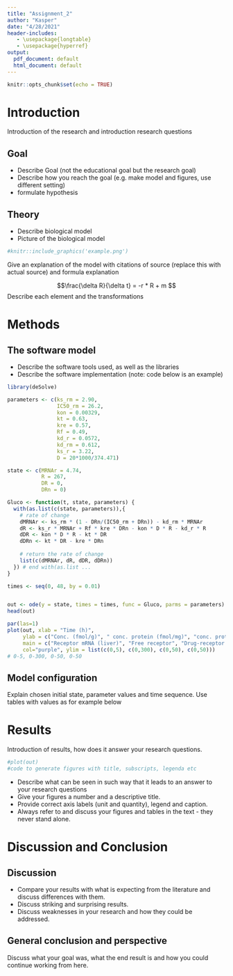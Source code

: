 ```yaml
---
title: "Assignment_2"
author: "Kasper"
date: "4/28/2021"
header-includes:
   - \usepackage{longtable}
   - \usepackage{hyperref}
output:
  pdf_document: default
  html_document: default
---
```


```r
knitr::opts_chunk$set(echo = TRUE)
```

# Introduction
Introduction of the research and introduction research questions

## Goal
  - Describe Goal (not the educational goal but the research goal)
  - Describe how you reach the goal (e.g. make model and figures, use different setting)
  - formulate hypothesis

## Theory

- Describe biological model
- Picture of the biological model

```r
#knitr::include_graphics('example.png')
```
Give an explanation of the model with citations of source \cite{Soertaert10} (replace this with actual source)
and formula explanation

$$\frac{\delta R}{\delta t} = -r * R + m $$
Describe each element and the transformations

# Methods

## The software model

- Describe the software tools used, as well as the libraries
- Describe the software implementation (note: code below is an example)
```r
library(deSolve)

parameters <- c(ks_rm = 2.90,
                IC50_rm = 26.2,
                kon = 0.00329,
                kt = 0.63,
                kre = 0.57,
                Rf = 0.49,
                kd_r = 0.0572,
                kd_rm = 0.612,
                ks_r = 3.22,
                D = 20*1000/374.471)

state <- c(MRNAr = 4.74,
           R = 267,
           DR = 0,
           DRn = 0)

Gluco <- function(t, state, parameters) {
  with(as.list(c(state, parameters)),{
    # rate of change
    dMRNAr <- ks_rm * (1 - DRn/(IC50_rm + DRn)) - kd_rm * MRNAr
    dR <- ks_r * MRNAr + Rf * kre * DRn - kon * D * R - kd_r * R
    dDR <- kon * D * R - kt * DR
    dDRn <- kt * DR - kre * DRn
    
    # return the rate of change
    list(c(dMRNAr, dR, dDR, dDRn))
  }) # end with(as.list ...
}

times <- seq(0, 48, by = 0.01)


out <- ode(y = state, times = times, func = Gluco, parms = parameters)
head(out)

par(las=1)
plot(out, xlab = "Time (h)", 
     ylab = c("Conc. (fmol/g)", " conc. protein (fmol/mg)", "conc. protein (fmol/mg)", "conc. protein (fmol/mg)"), 
     main = c("Receptor mRNA (liver)", "Free receptor", "Drug-receptor complex", "Activated receptor"),
     col="purple", ylim = list(c(0,5), c(0,300), c(0,50), c(0,50)))
# 0-5, 0-300, 0-50, 0-50
```

## Model configuration

Explain chosen initial state, parameter values and time sequence. Use tables with values as for example below
\begin{longtable}[l]{l|l|l}
\caption{Parameter Values} \\ \hline
\label{param_table}
$\textbf{Parameter}$             &$\textbf{Value}$& $\textbf{Unit}$              \\ \hline
\endhead
$a$       & 0.08  & $hour^{-1}$         \\ \hline
$b$       & 0.06  & $hour^{-1}$         \\ \hline
$c$       & 0.06  & $hour^{-1}$         \\ \hline
\end{longtable}


# Results
Introduction of results, how does it answer your research questions.
```r
#plot(out)
#code to generate figures with title, subscripts, legenda etc
```

- Describe what can be seen in such way that it leads to an answer to your research questions
- Give your figures a number and a descriptive title.
- Provide correct axis labels (unit and quantity), legend and caption.
- Always refer to and discuss your figures and tables in the text - they never stand alone.


# Discussion and Conclusion
## Discussion
- Compare your results with what is expecting from the literature and discuss differences with them.
- Discuss striking and surprising results.
- Discuss weaknesses in your research and how they could be addressed.

## General conclusion and perspective
Discuss what your goal was, what the end result is and how you could continue working from here.


\begin{thebibliography}{9}

\bibitem{Soertaert10}
Soetaert, K., Petzoldt, T., and Woodrow Setzer, R.: \textit{Solving differential equations in R: package deSolve}, J. Stat. Softw., 33, 1-25, 2010.

\end{thebibliography}
